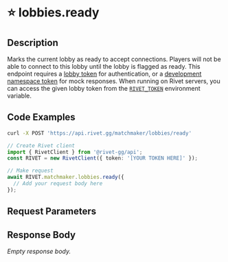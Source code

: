 

# ⭐️ lobbies.ready



## Description

Marks the current lobby as ready to accept connections. Players will not be able to connect to this lobby until the lobby is flagged as ready.
This endpoint requires a [lobby token](/docs/general/concepts/token-types#matchmaker-lobby) for authentication, or a [development namespace token](/docs/general/concepts/token-types#namespace-development) for mock responses. When running on Rivet servers, you can access the given lobby token from the [`RIVET_TOKEN`](/docs/matchmaker/concepts/lobby-env) environment variable.


## Code Examples

<CodeGroup title='Request' tag='POST' label='https://api.rivet.gg/matchmaker/lobbies/ready'>

```bash {{ "title": "cURL" }}
curl -X POST 'https://api.rivet.gg/matchmaker/lobbies/ready'
```

```ts
// Create Rivet client
import { RivetClient } from '@rivet-gg/api';
const RIVET = new RivetClient({ token: '[YOUR TOKEN HERE]' });

// Make request
await RIVET.matchmaker.lobbies.ready({
  // Add your request body here
});
```

</CodeGroup>


## Request Parameters


## Response Body

_Empty response body._
